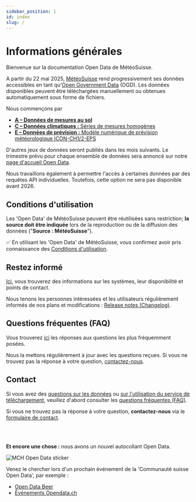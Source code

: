 ```yaml
---
sidebar_position: 1
id: index
slug: /
---
```


# Informations générales

Bienvenue sur la documentation Open Data de MétéoSuisse.

A partir du 22 mai 2025, [MétéoSuisse](https://www.meteosuisse.admin.ch/portrait/mandat-legal.html) rend progressivement ses données accessibles en tant qu'[Open Government Data](https://www.bfs.admin.ch/bfs/fr/home/services/ogd/en-bref.html) (OGD). Les données disponibles peuvent être téléchargées manuellement ou obtenues automatiquement sous forme de fichiers.

Nous commençons par
- [**A – Données de mesures au sol**](/a-data-groundbased)
- [**C – Données climatiques :** Séries de mesures homogènes](/c-climate-data)
- [**E – Données de prévision :** Modèle numérique de prévision météorologique ICON-CH1/2-EPS](/e-forecast-data)

D'autres jeux de données seront publiés dans les mois suivants. Le trimestre prévu pour chaque ensemble de données sera annoncé sur notre [page d'accueil Open Data](https://www.meteosuisse.admin.ch/services-et-publications/service/open-data.html).

Nous travaillons également à permettre l'accès à certaines données par des requêtes API individuelles. Toutefois, cette option ne sera pas disponible avant 2026.


## Conditions d'utilisation

Les 'Open Data' de MétéoSuisse peuvent être réutilisées sans restriction; **la source doit être indiquée** lors de la reproduction ou de la diffusion des données ("**Source : MétéoSuisse**").

:white_check_mark: En utilisant les 'Open Data' de MétéoSuisse, vous confirmez avoir pris connaissance des [Conditions d'utilisation](/general/terms-of-use).


## Restez informé

[Ici](/general/status#syst%C3%A8mes-leur-disponibilit%C3%A9-et-points-de-contact), vous trouverez des informations sur les systèmes, leur disponibilité et points de contact.

Nous tenons les personnes intéressées et les utilisateurs régulièrement informés de nos plans et modifications : [Release notes (Changelog)](/general/status#release-notes-changelog).


## Questions fréquentes (FAQ)

Vous trouverez [ici](/general/faq) les réponses aux questions les plus fréquemment posées. 

Nous la mettons régulièrement à jour avec les questions reçues. Si vous ne trouvez pas la réponse à votre question, [contactez-nous](/general/contact).


## Contact

Si vous avez des [questions sur les données](/a-data-groundbased) ou [sur l'utilisation du service de téléchargement](/general/download), veuillez d'abord consulter les [questions fréquentes (FAQ)](general/faq). 

Si vous ne trouvez pas la réponse à votre question, **contactez-nous** via le [formulaire de contact](https://www.meteosuisse.admin.ch/portrait/contact/formulaire-de-contact.html).

<br></br>

**Et encore une chose :** nous avons un nouvel autocollant Open Data.

![MCH Open Data sticker](./static/docs_img/mch_open_data_sticker.png)

Venez le chercher lors d'un prochain événement de la 'Communauté suisse Open Data', par exemple :
- [Open Data Beer](https://opendatabeer.ch/agenda/)
- [Événements Opendata.ch](https://opendata.ch/events/)

